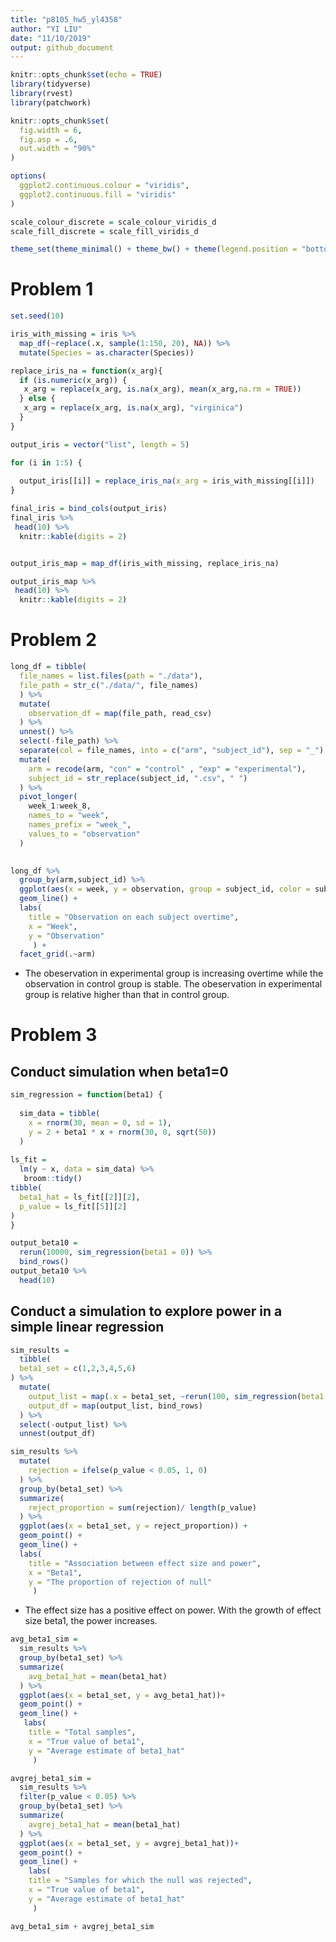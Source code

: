 ```yaml
---
title: "p8105_hw5_yl4358"
author: "YI LIU"
date: "11/10/2019"
output: github_document
---
```


```r
knitr::opts_chunk$set(echo = TRUE)
library(tidyverse)
library(rvest)
library(patchwork)

knitr::opts_chunk$set(
  fig.width = 6,
  fig.asp = .6,
  out.width = "90%"
)

options(
  ggplot2.continuous.colour = "viridis",
  ggplot2.continuous.fill = "viridis"
)

scale_colour_discrete = scale_colour_viridis_d
scale_fill_discrete = scale_fill_viridis_d

theme_set(theme_minimal() + theme_bw() + theme(legend.position = "bottom"))
```

# Problem 1

```r
set.seed(10)

iris_with_missing = iris %>% 
  map_df(~replace(.x, sample(1:150, 20), NA)) %>%
  mutate(Species = as.character(Species))

replace_iris_na = function(x_arg){
  if (is.numeric(x_arg)) {
   x_arg = replace(x_arg, is.na(x_arg), mean(x_arg,na.rm = TRUE))
  } else {
   x_arg = replace(x_arg, is.na(x_arg), "virginica") 
  }
}

output_iris = vector("list", length = 5)

for (i in 1:5) {
  
  output_iris[[i]] = replace_iris_na(x_arg = iris_with_missing[[i]])
}

final_iris = bind_cols(output_iris)
final_iris %>% 
 head(10) %>% 
  knitr::kable(digits = 2) 


output_iris_map = map_df(iris_with_missing, replace_iris_na)

output_iris_map %>% 
 head(10) %>% 
  knitr::kable(digits = 2) 

```


# Problem 2

```r
long_df = tibble(
  file_names = list.files(path = "./data"),
  file_path = str_c("./data/", file_names)
  ) %>% 
  mutate(
    observation_df = map(file_path, read_csv)
  ) %>% 
  unnest() %>% 
  select(-file_path) %>% 
  separate(col = file_names, into = c("arm", "subject_id"), sep = "_") %>%
  mutate(
    arm = recode(arm, "con" = "control" , "exp" = "experimental"),
    subject_id = str_replace(subject_id, ".csv", " ")
  ) %>% 
  pivot_longer(
    week_1:week_8,
    names_to = "week",
    names_prefix = "week_",
    values_to = "observation"
  )
  

long_df %>% 
  group_by(arm,subject_id) %>% 
  ggplot(aes(x = week, y = observation, group = subject_id, color = subject_id)) +
  geom_line() +
  labs(
    title = "Observation on each subject overtime",
    x = "Week",
    y = "Observation"
     ) +
  facet_grid(.~arm)
```

* The obeservation in experimental group is increasing overtime while the observation in control group is stable. The obeservation in experimental group is relative higher than that in control group.

# Problem 3

## Conduct simulation when beta1=0

```r
sim_regression = function(beta1) {
  
  sim_data = tibble(
    x = rnorm(30, mean = 0, sd = 1),
    y = 2 + beta1 * x + rnorm(30, 0, sqrt(50))
  )
  
ls_fit = 
  lm(y ~ x, data = sim_data) %>% 
   broom::tidy() 
tibble(
  beta1_hat = ls_fit[[2]][2],
  p_value = ls_fit[[5]][2]
)
}

output_beta10 = 
  rerun(10000, sim_regression(beta1 = 0)) %>% 
  bind_rows()
output_beta10 %>%
  head(10)
```

## Conduct a simulation to explore power in a simple linear regression

```r
sim_results =
  tibble(
  beta1_set = c(1,2,3,4,5,6)
) %>% 
  mutate(
    output_list = map(.x = beta1_set, ~rerun(100, sim_regression(beta1 = .x))),
    output_df = map(output_list, bind_rows)
  ) %>% 
  select(-output_list) %>% 
  unnest(output_df)

sim_results %>% 
  mutate(
    rejection = ifelse(p_value < 0.05, 1, 0)
  ) %>% 
  group_by(beta1_set) %>% 
  summarize(
    reject_proportion = sum(rejection)/ length(p_value)
  ) %>% 
  ggplot(aes(x = beta1_set, y = reject_proportion)) +
  geom_point() +
  geom_line() +
  labs(
    title = "Association between effect size and power",
    x = "Beta1",
    y = "The proportion of rejection of null"
     )

```

* The effect size has a positive effect on power. With the growth of effect size beta1, the power increases.

```r
avg_beta1_sim =
  sim_results %>% 
  group_by(beta1_set) %>% 
  summarize(
    avg_beta1_hat = mean(beta1_hat)
  ) %>% 
  ggplot(aes(x = beta1_set, y = avg_beta1_hat))+
  geom_point() +
  geom_line() +
   labs(
    title = "Total samples",
    x = "True value of beta1",
    y = "Average estimate of beta1_hat"
     )

avgrej_beta1_sim =
  sim_results %>% 
  filter(p_value < 0.05) %>% 
  group_by(beta1_set) %>% 
  summarize(
    avgrej_beta1_hat = mean(beta1_hat)
  ) %>% 
  ggplot(aes(x = beta1_set, y = avgrej_beta1_hat))+
  geom_point() +
  geom_line() +
    labs(
    title = "Samples for which the null was rejected",
    x = "True value of beta1",
    y = "Average estimate of beta1_hat"
     )

avg_beta1_sim + avgrej_beta1_sim
```

